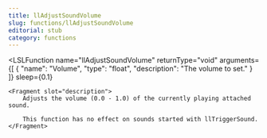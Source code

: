 ```yaml
---
title: llAdjustSoundVolume
slug: functions/llAdjustSoundVolume
editorial: stub
category: functions
---
```


<LSLFunction
	name="llAdjustSoundVolume"
	returnType="void"
	arguments={[
	{
		"name": "Volume",
		"type": "float",
		"description": "The volume to set."
	}
]}
	sleep={0.1}
>
	<Fragment slot="description">
		Adjusts the volume (0.0 - 1.0) of the currently playing attached sound.
		
		This function has no effect on sounds started with llTriggerSound.
	</Fragment>
</LSLFunction>
